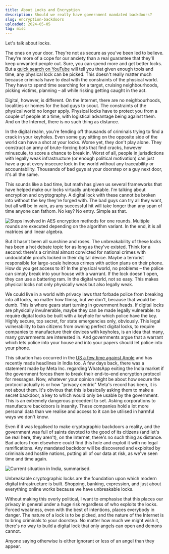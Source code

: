 ```yaml
---
title: About Locks and Encryption
description: Should we really have government mandated backdoors?
slug: encryption-backdoors
uploaded: 2024-05-05
tag: misc
---
```


Let's talk about locks.

The ones on your door. They're not as secure as you've been led to believe. They're more of a cope for our anxiety than a real guarantee that they'll keep unwanted people out. Sure, you can spend more and get better locks. But a [quick search on YouTube](https://www.youtube.com/@lockpickinglawyer) will tell you that given enough tools and time, any physical lock can be picked. This doesn't really matter much because criminals have to deal with the constraints of the physical world. They have to spend time searching for a target, cruising neighbourhoods, picking victims, planning – all while risking getting caught in the act.

Digital, however, is different. On the Internet, there are no neighbourhoods, localities or homes for the bad guys to scout. The constraints of the physical world no longer apply. Physical locks have to protect you from a couple of people at a time, with logistical advantage being against them.
And on the Internet, there is no such thing as distance.

In the digital realm, you're fending off thousands of criminals trying to find a crack in your keyholes. Even some guy sitting on the opposite side of the world can have a shot at your locks. Worse yet, they don't play alone. They construct an army of brute-forcing bots that find cracks, however minuscule, to score a chance to break in. Worst of all, people in jurisdictions with legally weak infrastructure (or enough political motivation) can just have a go at every insecure lock in the world without any traceability or accountability. Thousands of bad guys at your doorstep or a guy next door, it's all the same.

<Tweet
  id='1722024476379152706'
  caption='Bots online exist in millions for malicious activity. Honeypot is a method to deter spam bots by using input fields that are invisible to humans but can be detected by the bots.'
/>

This sounds like a bad time, but math has given us several frameworks that have helped make our locks virtually unbreakable. I'm talking about encryption and cryptography. A digital lock with these cannot be broken into without the key they're forged with. The bad guys can try all they want, but all will be in vain, as any successful hit will take longer than any span of time anyone can fathom. No key? No entry. Simple as that.

<Image
  src='/images/posts/locks/AES.png'
  alt='Steps involved in AES encryption methods for one rounds. Multiple rounds are executed depending on the algorithm variant. In the end, it is all matrices and linear algebra.'
  width={1920}
  height={1080}
  quality={100}
/>

But it hasn't been all sunshine and roses. The unbreakability of these locks has been a hot debate topic for as long as they've existed. Think for a second: there's a criminal almost convicted for national crimes with undoubtable proofs locked in their digital device. Maybe a terrorist responsible for large-scale heinous crimes with action plans on their phone. How do you get access to it? In the physical world, no problems – the police can simply break into your house with a warrant. If the lock doesn't open, they can use a battering ram. In the digital world, not so easy. This makes physical locks not only physically weak but also legally weak.

We could live in a world with privacy laws that forbade police from breaking into all locks, no matter how flimsy, but we don't, because that would be dumb. This is where gears start turning in government heads. If digital locks are physically invulnerable, maybe they can be made legally vulnerable: to require digital locks be built with a keyhole for which police have the key. Highly secure, top secret, for state emergencies only, obviously. This legal vulnerability to ban citizens from owning perfect digital locks, to require companies to manufacture their devices with keyholes, is an idea that many, many governments are interested in. And governments argue that a warrant which lets police into your house and into your papers should let police into your phone.

This situation has occurred in the [US a few time against Apple](https://en.wikipedia.org/wiki/Apple%E2%80%93FBI_encryption_dispute) and has recently made headlines in India too. A few days back, there was a statement made by Meta Inc. regarding WhatsApp exiting the India market if the government forces them to break their end-to-end encryption protocol for messages. Now, whatever your opinion might be about how secure the protocol actually is or how "privacy centric" Meta's record has been, it is not about them. It's obvious that this is basically asking them to make a secret backdoor, a key to which would only be usable by the government. This is an extremely dangerous precedent to set. Asking corporations to manufacture backdoors is insanity. These companies hold a lot more personal data than we realise and access to it can be utilised in harmful ways we don't know.

<Tweet
  id='1783692205166879167'
  caption='Whatsapp by Meta Inc. threatens to exit India if it is forced to break message encryption.'
/>

Even if it was legalised to make cryptographic backdoors a reality, and the government was full of saints devoted to the good of its citizens (and let's be real here, they aren't), on the Internet, there's no such thing as distance. Bad actors from elsewhere could find this hole and exploit it with no legal ramifications. Any mandated backdoor will be discovered and exploited by criminals and hostile nations, putting all of our data at risk, as we've seen time and time again.

<Image
  src='/images/posts/locks/table.png'
  alt='Current situation in India, summarised.'
  width={1920}
  height={1080}
  quality={100}
/>

Unbreakable cryptographic locks are the foundation upon which modern digital infrastructure is built. Shopping, banking, expression, and just about everything online works because we have unbreakable locks.

Without making this overly political, I want to emphasise that this places our privacy in general under a huge risk regardless of who exploits the locks. Forced weakness, even with the best of intentions, places everybody in danger. The nature of a lock is to be picked, and the nature of the Internet is to bring criminals to your doorstep. No matter how much we might wish it, there's no way to build a digital lock that only angels can open and demons cannot.

Anyone saying otherwise is either ignorant or less of an angel than they appear.
